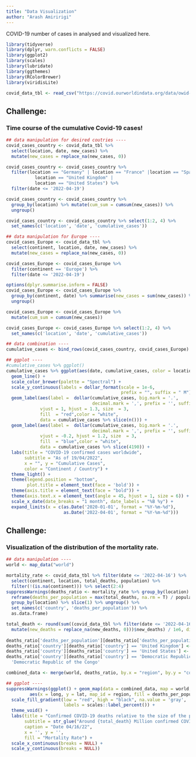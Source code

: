 ```yaml
---
title: "Data Visualization"
author: "Arash Amiririgi"
---
```


::: callout-note
COVID-19 number of cases in analysed and visualized here.
:::

```r
library(tidyverse)
library(dplyr, warn.conflicts = FALSE)
library(ggplot2)
library(scales)
library(lubridate)
library(ggthemes)
library(RColorBrewer)
library(viridisLite)

covid_data_tbl <- read_csv("https://covid.ourworldindata.org/data/owid-covid-data.csv", col_types = cols())

```

## Challenge:
### Time course of the cumulative Covid-19 cases!
```r
## data manipulation for desired coutries ----
covid_cases_country <- covid_data_tbl %>%
  select(location, date, new_cases) %>%
  mutate(new_cases = replace_na(new_cases, 0))

covid_cases_country <- covid_cases_country %>%
  filter(location == "Germany" | location == "France" |location == "Spain" |
           location == "United Kingdom" |
           location == "United States") %>%
  filter(date <= '2022-04-19')

covid_cases_country <- covid_cases_country %>%
  group_by(location) %>% mutate(cum_sum = cumsum(new_cases)) %>%
  ungroup()

covid_cases_country <- covid_cases_country %>% select(1:2, 4) %>%
  set_names(c('location', 'date', 'cumulative_cases'))

## data manipulation for Europe ----
covid_cases_Europe <- covid_data_tbl %>%
  select(continent, location, date, new_cases) %>%
  mutate(new_cases = replace_na(new_cases, 0))

covid_cases_Europe <- covid_cases_Europe %>%
  filter(continent == 'Europe') %>%
  filter(date <= '2022-04-19')

options(dplyr.summarise.inform = FALSE)
covid_cases_Europe <- covid_cases_Europe %>%
  group_by(continent, date) %>% summarise(new_cases = sum(new_cases)) %>%
  ungroup()

covid_cases_Europe <- covid_cases_Europe %>% 
  mutate(cum_sum = cumsum(new_cases))

covid_cases_Europe <- covid_cases_Europe %>% select(1:2, 4) %>%
  set_names(c('location', 'date', 'cumulative_cases'))

## data combination ----
cumulative_cases <- bind_rows(covid_cases_country, covid_cases_Europe)

## ggplot ----
#cumulative_cases %>% ggplot()
cumulative_cases %>% ggplot(aes(date, cumulative_cases, color = location)) +
  geom_line() +
  scale_color_brewer(palette = "Spectral") +
  scale_y_continuous(labels = dollar_format(scale = 1e-6,
                                            prefix = "", suffix = " M")) +
  geom_label(aes(label =  dollar(cumulative_cases, big.mark = '.',
                                 decimal.mark = ',', prefix = '', suffix = '')),
             vjust = 1, hjust = 1.3, size  = 3,
             fill  = "red",color = "white",
             data = cumulative_cases %>% slice(n())) +
  geom_label(aes(label =  dollar(cumulative_cases, big.mark = '.',
                                 decimal.mark = ',', prefix = '', suffix = '')),
             vjust = -0.2, hjust = 1.2, size  = 3,
             fill  = "blue",color = "white",
             data = cumulative_cases %>% slice(4190)) +
  labs(title = "COVID-19 confirmed cases worldwide",
       subtitle = "As of 19/04/2022",
       x = "", y = "Cumulative Cases",
       color = "Continent / Country") +
  theme_light() +
  theme(legend.position = "bottom", 
        plot.title = element_text(face = 'bold')) +
  theme(axis.title = element_text(face = "bold")) +
  theme(axis.text.x = element_text(angle = 45, hjust = 1, size = 6)) +
  scale_x_date(date_breaks = "1 month", date_labels = "%B %y") +
  expand_limits(x = c(as.Date('2020-01-01', format = "%Y-%m-%d"),
                      as.Date('2022-04-01', format = "%Y-%m-%d")))
```

## Challenge:
### Visualization of the distribution of the mortality rate.
```r
## data manipulation ----
world <- map_data("world") 

mortality_rate <- covid_data_tbl %>% filter(date <= '2022-04-16') %>%
  select(continent, location, total_deaths, population) %>%
  filter(!(is.na(continent))) %>% select(2:4)
suppressWarnings(deaths_ratio <- mortality_rate %>% group_by(location) %>%
  reframe(deaths_per_population = max(total_deaths, na.rm = T) / population) %>%
  group_by(location) %>% slice(1) %>% ungroup() %>%
  set_names(c('country', 'deaths_per_population')) %>%
  as.data.frame)

total_death <- round(sum((covid_data_tbl %>% filter(date <= '2022-04-16' & !(is.na(continent))) %>%
  mutate(new_deaths = replace_na(new_deaths, 0)))$new_deaths) / 1e6, digits = 1)
                                                            
deaths_ratio['deaths_per_population'][deaths_ratio['deaths_per_population'] == -Inf] <- NA
deaths_ratio['country'][deaths_ratio['country'] == 'United Kingdom'] <- 'UK'
deaths_ratio['country'][deaths_ratio['country'] == 'United States'] <- 'USA'
deaths_ratio['country'][deaths_ratio['country'] == 'Democratic Republic of Congo'] <-
  'Democratic Republic of the Congo'

combined_data <- merge(world, deaths_ratio, by.x = "region", by.y = "country", all.x = TRUE)

## ggplot ----
suppressWarnings(ggplot() + geom_map(data = combined_data, map = world, color = 'white',
         aes(x = long, y = lat, map_id = region, fill = deaths_per_population)) +
  scale_fill_gradient(low = "red", high = "black", na.value = 'gray',
                      labels = scales::label_percent()) +
  theme_void() + 
  labs(title = "Confirmed COVID-19 deaths relative to the size of the population",
       subtitle = str_glue("Around {total_death} Million confirmed COVID-19 deaths worldwid"),
       caption = "Date 04/16/22",
       x = '', y = '',
       fill = "Mortality Rate") +
  scale_x_continuous(breaks = NULL) +
  scale_y_continuous(breaks = NULL))
```



